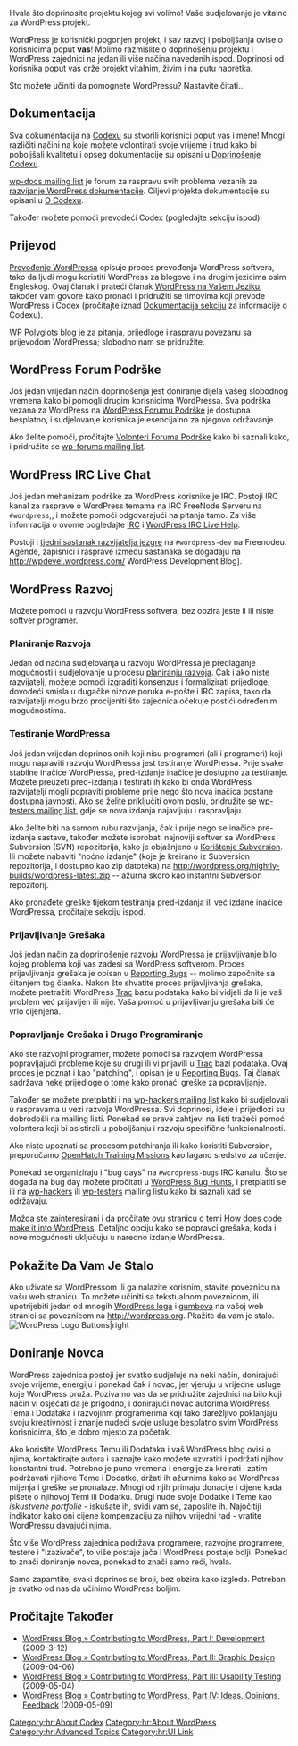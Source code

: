 {{Languages|
{{en|Contributing to WordPress}}
{{es|Contribuir con WordPress}}
{{hr|Doprinošenje WordPressu}}
{{ja|WordPress への協力}}
{{ko|Contributing to WordPress}}
{{pt-br|Contribuindo com o WordPress }}
{{ru|Свой_вклад_в_WordPress}}
{{th|Contributing to WordPress}}
{{zh-cn|协助开发 WordPress}}
}}

Hvala što doprinosite projektu kojeg svi volimo! Vaše sudjelovanje je vitalno za WordPress projekt.

WordPress je korisnički pogonjen projekt, i sav razvoj i poboljšanja ovise o korisnicima poput '''vas'''! Molimo razmislite o doprinošenju projektu i WordPress zajednici na jedan ili više načina navedenih ispod. Doprinosi od korisnika poput vas drže projekt vitalnim, živim i na putu napretka.

Što možete učiniti da pomognete WordPressu? Nastavite čitati...

== Dokumentacija ==

Sva dokumentacija na [http://codex.wordpress.org Codexu] su stvorili korisnici poput vas i mene! Mnogi različiti načini na koje možete volontirati svoje vrijeme i trud kako bi poboljšali kvalitetu i opseg dokumentacije su opisani u [[Codex:Contributing|Doprinošenje Codexu]].

[[Mailing_Lists#Documentation|wp-docs mailing list]] je forum za raspravu svih problema vezanih za [[Codex:Community_Portal|razvijanje WordPress dokumentacije]]. Ciljevi projekta dokumentacije su opisani u [[Codex:About|O Codexu]].

Također možete pomoći prevodeći Codex (pogledajte sekciju ispod).

== Prijevod ==

[[Translating WordPress|Prevođenje WordPressa]] opisuje proces prevođenja WordPress softvera, tako da ljudi mogu koristiti WordPress za blogove i na drugim jezicima osim Engleskog. Ovaj članak i prateći članak [[WordPress in Your Language|WordPress na Vašem Jeziku]], također vam govore kako pronaći i pridružiti se timovima koji prevode WordPress i Codex (pročitajte iznad [[#Dokumentacija|Dokumentacija sekciju]] za informacije o Codexu).

[http://make.wordpress.org/polyglots/ WP Polyglots blog] je za pitanja, prijedloge i raspravu povezanu sa prijevodom WordPressa; slobodno nam se pridružite.

== WordPress Forum Podrške ==

Još jedan vrijedan način doprinošenja jest doniranje dijela vašeg slobodnog vremena kako bi pomogli drugim korisnicima WordPressa. Sva podrška vezana za WordPress na [http://www.wordpress.org/support WordPress Forumu Podrške] je dostupna besplatno, i sudjelovanje korisnika je esencijalno za njegovo održavanje.

Ako želite pomoći, pročitajte [[Support Forum Volunteers|Volonteri Foruma Podrške]] kako bi saznali kako, i pridružite se [[Mailing_Lists#Support_Forum_Volunteers|wp-forums mailing list]].

==WordPress IRC Live Chat==

Još jedan mehanizam podrške za WordPress korisnike je IRC. Postoji IRC kanal za rasprave o WordPress temama na IRC FreeNode Serveru na <tt>#wordpress</tt>,, i možete pomoći odgovarajući na pitanja tamo. Za više infomracija o ovome pogledajte [[IRC]] i [[WordPress IRC Live Help]].

Postoji i [http://wpdevel.wordpress.com/weekly-developer-chats/ tjedni sastanak razvijatelja jezgre] na <tt>#wordpress-dev</tt> na Freenodeu. Agende, zapisnici i rasprave između sastanaka se događaju na http://wpdevel.wordpress.com/ WordPress Development Blog].

==WordPress Razvoj==

Možete pomoći u razvoju WordPress softvera, bez obzira jeste li ili niste softver programer.

=== Planiranje Razvoja ===

Jedan od načina sudjelovanja u razvoju WordPressa je predlaganje mogućnosti i sudjelovanje u procesu [[Development Planning|planiranju razvoja]]. Čak i ako niste razvijatelj, možete pomoći izgraditi konsenzus i formalizirati prijedloge, dovodeći smisla u dugačke nizove poruka e-pošte i IRC zapisa, tako da razvijatelji mogu brzo procijeniti što zajednica očekuje postići određenim mogućnostima.

=== Testiranje WordPressa === 

Još jedan vrijedan doprinos onih koji nisu programeri (ali i programeri) koji mogu napraviti razvoju WordPressa jest testiranje WordPressa. Prije svake stabilne inačice WordPressa, pred-izdanje inačice je dostupno za testiranje. Možete preuzeti pred-izdanja i testirati ih kako bi onda WordPress razvijatelji mogli popraviti probleme prije nego što nova inačica postane dostupna javnosti. Ako se želite priključiti ovom poslu, pridružite se [[Mailing_Lists#Testers|wp-testers mailing list]], gdje se nova izdanja najavljuju i raspravljaju.

Ako želite biti na samom rubu razvijanja, čak i prije nego se inačice pre-izdanja sastave, također možete isprobati najnoviji softver sa WordPress Subversion (SVN) repozitorija, kako je objašnjeno u [[Using Subversion|Korištenje Subversion]]. Ili možete nabaviti "noćno izdanje" (koje je kreirano iz Subversion repozitorija, i dostupno kao zip datoteka) na http://wordpress.org/nightly-builds/wordpress-latest.zip -- ažurna skoro kao instantni Subversion repozitorij.

Ako pronađete greške tijekom testiranja pred-izdanja ili već izdane inačice WordPressa, pročitajte sekciju ispod.

=== Prijavljivanje Grešaka ===

Još jedan način za doprinošenje razvoju WordPressa je prijavljivanje bilo kojeg problema koji vas zadesi sa WordPress softverom. Proces prijavljivanja grešaka je opisan u [[Reporting Bugs]] -- molimo započnite sa čitanjem tog članka. Nakon što shvatite proces prijavljivanja grešaka, možete pretražiti WordPress [http://trac.wordpress.org/ Trac] bazu podataka kako bi vidjeli da li je vaš problem već prijavljen ili nije. Vaša pomoć u prijavljivanju grešaka biti će vrlo cijenjena.

=== Popravljanje Grešaka i Drugo Programiranje ===

Ako ste razvojni programer, možete pomoći sa razvojem WordPressa popravljajući probleme koje su drugi ili vi prijavili u [http://trac.wordpress.org/ Trac] bazi podataka. Ovaj proces je poznat i kao "patching", i opisan je u [[Reporting Bugs]]. Taj članak sadržava neke prijedloge o tome kako pronaći greške za popravljanje.

Također se možete pretplatiti i na [[Mailing_Lists#Hackers|wp-hackers mailing list]] kako bi sudjelovali u raspravama u vezi razvoja WordPressa. Svi doprinosi, ideje i prijedlozi su dobrodošli na mailing listi. Ponekad se prave zahtjevi na listi tražeći pomoć volontera koji bi asistirali u poboljšanju i razvoju specifične funkcionalnosti.

Ako niste upoznati sa procesom patchiranja ili kako koristiti Subversion, preporučamo [http://openhatch.org/missions/ OpenHatch Training Missions] kao lagano sredstvo za učenje.

Ponekad se organiziraju i "bug days" na <tt>#wordpress-bugs</tt> IRC kanalu. Što se događa na bug day možete pročitati u [[WordPress Bug Hunts]], i pretplatiti se ili na [[Mailing_Lists#Hackers|wp-hackers]] ili [[Mailing_Lists#Testers|wp-testers]] mailing listu kako bi saznali kad se održavaju.

Možda ste zainteresirani i da pročitate ovu stranicu o temi [[How does code make it into WordPress]]. Detaljno opciju kako se popravci grešaka, koda i nove mogućnosti uključuju u naredno izdanje WordPressa.

== Pokažite Da Vam Je Stalo ==

Ako uživate sa WordPressom ili ga nalazite korisnim, stavite poveznicu na vašu web stranicu. To možete učiniti sa tekstualnom poveznicom, ili upotrijebiti jedan od mnogih [http://wordpress.org/about/logos/ WordPress loga] i [http://wordpress.org/about/fanart/ gumbova] na vašoj web stranici sa poveznicom na [http://www.wordpress.org http://wordpress.org]. Pkažite da vam je stalo.
[[Image:wp-logos-buttons.jpg|WordPress Logo Buttons|right]]

== Doniranje Novca ==

WordPress zajednica postoji jer svatko sudjeluje na neki način, donirajući svoje vrijeme, energiju i ponekad čak i novac, jer vjeruju u vrijedne usluge koje WordPress pruža. Pozivamo vas da se pridružite zajednici na bilo koji način vi osjećati da je prigodno, i donirajući novac autorima WordPress Tema i Dodataka i razvojinm programerima koji tako darežljivo poklanjaju svoju kreativnost i znanje nudeći svoje usluge besplatno svim WordPress korisnicima, što je dobro mjesto za početak.

Ako koristite WordPress Temu ili Dodataka i vaš WordPress blog ovisi o njima, kontaktirajte autora i saznajte kako možete uzvratiti i podržati njihov konstantni trud. Potrebno je puno vremena i energije za kreirati i zatim podržavati njihove Teme i Dodatke, držati ih ažurnima kako se WordPress mijenja i greške se pronalaze. Mnogi od njih primaju donacije i cijene kada pišete o njihovoj Temi ili Dodatku. Drugi nude svoje Dodatke i Teme kao ''iskustvene portfolie'' - iskušate ih, svidi vam se, zaposlite ih. Najočitiji indikator kako oni cijene kompenzaciju za njihov vrijedni rad - vratite WordPressu davajući njima.

Što više WordPress zajednica podržava programere, razvojne programere, testere i "izazivače", to više postaje jača i WordPress postaje bolji. Ponekad to znači doniranje novca, ponekad to znači samo reći, hvala.

Samo zapamtite, svaki doprinos se broji, bez obzira kako izgleda. Potreban je svatko od nas da učinimo WordPress boljim.

== Pročitajte Također ==

* [http://wordpress.org/development/2009/03/contributing-to-wordpress-part-i-development/ WordPress Blog &raquo; Contributing to WordPress, Part I: Development] (2009-3-12)
* [http://wordpress.org/development/2009/04/contributing-to-wordpress-part-ii-graphic-design/ WordPress Blog &raquo; Contributing to WordPress, Part II: Graphic Design] (2009-04-06)
* [http://wordpress.org/development/2009/05/testing-opps/ WordPress Blog &raquo; Contributing to WordPress, Part III: Usability Testing] (2009-05-04)
* [http://wordpress.org/development/2009/05/ideas/ WordPress Blog &raquo; Contributing to WordPress, Part IV: Ideas, Opinions, Feedback] (2009-05-09)

[[Category:hr:About Codex]]
[[Category:hr:About WordPress]]
[[Category:hr:Advanced Topics]]
[[Category:hr:UI Link]]
